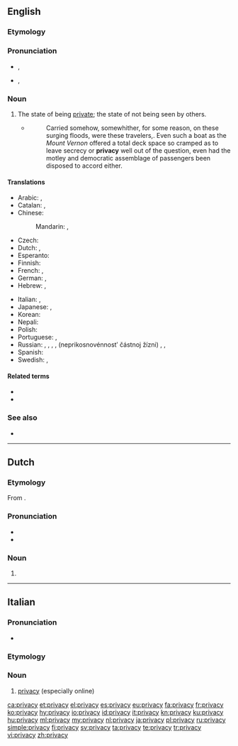 ==English==
{{wikipedia}}

===Etymology===
{{rfe|lang=en}}

===Pronunciation===
* {{a|UK}} {{enPR|prĭ'və-sē}}, {{IPA|/ˈpɹɪv.ə.si/|lang=en}}
* {{a|US}} {{enPR|prī'və-sē}}, {{IPA|/ˈpɹaɪ.və.si/|lang=en}}

===Noun===
{{en-noun|~|privacies}}

# The state of being [[private]]; the state of not being seen by others.
#: {{ux|en|I need my '''privacy''', so please stay out of my room.}}
#* {{RQ:EHough PrqsPrc|II|0147}}
#*: Carried somehow, somewhither, for some reason, on these surging floods, were these travelers,{{nb...}}. Even such a boat as the ''Mount Vernon'' offered a total deck space so cramped as to leave secrecy or '''privacy''' well out of the question, even had the motley and democratic assemblage of passengers been disposed to accord either.

====Translations====
{{trans-top|state of being private}}
* Arabic: {{t|ar|سِرِّيَّة|f}}, {{t+|ar|خَلْوَة|f}}
* Catalan: {{t|ca|privacitat|f}}, {{t|ca|privadesa|f}}
* Chinese:
*: Mandarin: {{t|cmn|隱私|sc=Hani}}, {{t+|cmn|隐私|tr=yǐnsī|sc=Hani}}
* Czech: {{t+|cs|soukromí|n}}
* Dutch: {{t+|nl|afzondering|f}}, {{t+|nl|privacy|f}}
* Esperanto: {{t|eo|privateco}}
* Finnish: {{t+|fi|yksityisyys}}
* French: {{t+|fr|intimité|f}}, {{t+|fr|vie privée|f}}
* German: {{t+|de|Zurückgezogenheit|f}}, {{t+|de|Privatsphäre|f}}
* Hebrew: {{t+|he|פרטיות|f|tr=pratiyut}}, {{t+|he|פרטיות|f|tr=pratiyut}}
{{trans-mid}}
* Italian: {{t+|it|intimità|f}}, {{t+|it|privacy|f}}
* Japanese: {{t+|ja|プライバシー|tr=puraibashī}}, {{t|ja|プライヴァシー|tr=puraivashī}}
* Korean: {{t+|ko|사생활|tr=sasaeng-hwal|sc=Hang}}
* Nepali: {{t+|ne|गोपनियता|tr=Gopaniyata|sc=Deva}}
* Polish: {{t+|pl|prywatność|f}}
* Portuguese: {{t+|pt|intimidade|f}}, {{t+|pt|privacidade|f}}
* Russian: {{t+|ru|уедине́ние|n}} {{qualifier|seclusion}}, {{t+|ru|прива́тность|f}}, {{t+|ru|пра́йвеси|n|tr=prájvɛsi}}, {{t+|ru|пра́йвеси|n}}, {{l|ru|неприкоснове́нность}} {{l|ru|частный|частной}} {{l|ru|жизнь|жизни}} (neprikosnovénnostʹ částnoj žízni) {{g|n}} {{qualifier|legal term}}, {{t+|ru|секре́тность|f}}, {{t+|ru|конфиденциа́льность|f|tr=konfidɛnciálʹnostʹ}}
* Spanish: {{t+|es|intimidad|f}}
* Swedish: {{t+|sv|avskildhet|c}}, {{t+|sv|privatliv}}
{{trans-bottom}}

====Related terms====
* {{l|en|antiprivacy}}
* {{l|en|private}}

===See also===
* {{l|en|mind one's own business}}

----

==Dutch==
{{wikipedia|lang=nl}}

===Etymology===
From {{der|nl|en|privacy}}.

===Pronunciation===
* {{audio|Nl-privacy.ogg|Audio|lang=nl}}
* {{hyphenation|pri|va|cy|lang=nl}}

===Noun===
{{nl-noun|f|-|-}}

# {{l|en|privacy}}

----

==Italian==

===Pronunciation===
* {{IPA|/ˈpraivasi/|lang=it}}

===Etymology===
{{etyl|en|it}}

===Noun===
{{head|it|noun|g=f|invariable}}

# [[#English|privacy]] (especially online)

[[ca:privacy]]
[[et:privacy]]
[[el:privacy]]
[[es:privacy]]
[[eu:privacy]]
[[fa:privacy]]
[[fr:privacy]]
[[ko:privacy]]
[[hy:privacy]]
[[io:privacy]]
[[id:privacy]]
[[it:privacy]]
[[kn:privacy]]
[[ku:privacy]]
[[hu:privacy]]
[[ml:privacy]]
[[my:privacy]]
[[nl:privacy]]
[[ja:privacy]]
[[pl:privacy]]
[[ru:privacy]]
[[simple:privacy]]
[[fi:privacy]]
[[sv:privacy]]
[[ta:privacy]]
[[te:privacy]]
[[tr:privacy]]
[[vi:privacy]]
[[zh:privacy]]